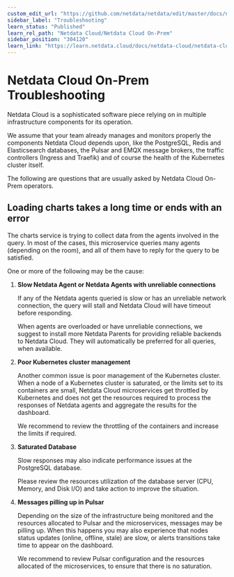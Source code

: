 ```yaml
---
custom_edit_url: "https://github.com/netdata/netdata/edit/master/docs/netdata-cloud/netdata-cloud-on-prem/troubleshooting.md"
sidebar_label: "Troubleshooting"
learn_status: "Published"
learn_rel_path: "Netdata Cloud/Netdata Cloud On-Prem"
sidebar_position: "304120"
learn_link: "https://learn.netdata.cloud/docs/netdata-cloud/netdata-cloud-on-prem/troubleshooting"
---
```


# Netdata Cloud On-Prem Troubleshooting

Netdata Cloud is a sophisticated software piece relying on in multiple infrastructure components for its operation.

We assume that your team already manages and monitors properly the components Netdata Cloud depends upon, like the PostgreSQL, Redis and Elasticsearch databases, the Pulsar and EMQX message brokers, the traffic controllers (Ingress and Traefik) and of course the health of the Kubernetes cluster itself.

The following are questions that are usually asked by Netdata Cloud On-Prem operators.

## Loading charts takes a long time or ends with an error

The charts service is trying to collect data from the agents involved in the query. In most of the cases, this microservice queries many agents (depending on the room), and all of them have to reply for the query to be satisfied.

One or more of the following may be the cause:

1. **Slow Netdata Agent or Netdata Agents with unreliable connections**

   If any of the Netdata agents queried is slow or has an unreliable network connection, the query will stall and Netdata Cloud will have timeout before responding.

   When agents are overloaded or have unreliable connections, we suggest to install more Netdata Parents for providing reliable backends to Netdata Cloud. They will automatically be preferred for all queries, when available.

2. **Poor Kubernetes cluster management**

   Another common issue is poor management of the Kubernetes cluster. When a node of a Kubernetes cluster is saturated, or the limits set to its containers are small, Netdata Cloud microservices get throttled by Kubernetes and does not get the resources required to process the responses of Netdata agents and aggregate the results for the dashboard.

   We recommend to review the throttling of the containers and increase the limits if required.

3. **Saturated Database**

   Slow responses may also indicate performance issues at the PostgreSQL database.

   Please review the resources utilization of the database server (CPU, Memory, and Disk I/O) and take action to improve the situation.

4. **Messages pilling up in Pulsar**

   Depending on the size of the infrastructure being monitored and the resources allocated to Pulsar and the microservices, messages may be pilling up. When this happens you may also experience that nodes status updates (online, offline, stale) are slow, or alerts transitions take time to appear on the dashboard.

   We recommend to review Pulsar configuration and the resources allocated of the microservices, to ensure that there is no saturation.
